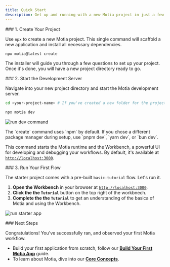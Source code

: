 ```yaml
---
title: Quick Start
description: Get up and running with a new Motia project in just a few seconds.
---
```

<Steps>

<Step>
### 1. Create Your Project

Use `npx` to create a new Motia project. This single command will scaffold a new application and install all necessary dependencies.

```bash
npx motia@latest create
```

The installer will guide you through a few questions to set up your project. Once it's done, you will have a new project directory ready to go.

</Step>

<Step>
### 2. Start the Development Server

Navigate into your new project directory and start the Motia development server.

```bash
cd <your-project-name> # If you've created a new folder for the project, navigate into it

npx motia dev
```

![run dev command](/docs-images/motia-terminal.gif)

<Callout>
The `create` command uses `npm` by default. If you chose a different package manager during setup, use `pnpm dev`, `yarn dev`, or `bun dev`.
</Callout>

This command starts the Motia runtime and the Workbench, a powerful UI for developing and debugging your workflows. By default, it's available at [`http://localhost:3000`](http://localhost:3000).

</Step>

<Step>
### 3. Run Your First Flow

The starter project comes with a pre-built `basic-tutorial` flow. Let's run it.

1.  **Open the Workbench** in your browser at [`http://localhost:3000`](http://localhost:3000).
2.  **Click the  the `Tutorial`** button on the top right of the workbnech.
3.  **Complete the  the `Tutorial`** to get an understanding of the basica of Motia and using the Workbench.

![run starter app](/docs-images/motia-build-your-app.gif)

</Step>

<Step>
### Next Steps

Congratulations! You've successfully ran, and observed your first Motia workflow.

- Build your first application from scratch, follow our **[Build Your First Motia App](/docs/getting-started/build-your-first-motia-app)** guide.
- To learn about Motia, dive into our **[Core Concepts](/docs/concepts/overview)**.

</Step>
</Steps>
